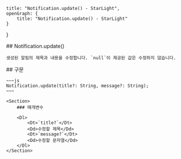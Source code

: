     title: "Notification.update() - StarLight",
    openGraph: {
        title: "Notification.update() - StarLight"
    }
}

<Section>
    ## Notification.update()

    생성된 알림의 제목과 내용을 수정합니다. `null`이 제공된 값은 수정하지 않습니다.
</Section>
<Section>
    ## 구문

    ~~~js
    Notification.update(title?: String, message?: String);
    ~~~

    <Section>
        ### 매개변수

        <Dl>
            <Dt>`title?`</Dt>
            <Dd>수정할 제목</Dd>
            <Dt>`message?`</Dt>
            <Dd>수정할 문자열</Dd>
        </Dl>
    </Section>
</Section>